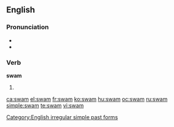 ==English==

===Pronunciation===
* {{IPA|/swæm/}}
* {{rhymes|æm}}

===Verb===
'''swam'''

# {{simple past of|[[swim]]}}

[[Category:English irregular simple past forms]]

[[ca:swam]]
[[el:swam]]
[[fr:swam]]
[[ko:swam]]
[[hu:swam]]
[[oc:swam]]
[[ru:swam]]
[[simple:swam]]
[[te:swam]]
[[vi:swam]]